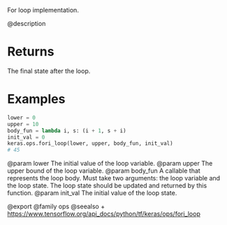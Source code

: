 For loop implementation.

@description

# Returns
The final state after the loop.

# Examples
```python
lower = 0
upper = 10
body_fun = lambda i, s: (i + 1, s + i)
init_val = 0
keras.ops.fori_loop(lower, upper, body_fun, init_val)
# 45
```

@param lower The initial value of the loop variable.
@param upper The upper bound of the loop variable.
@param body_fun A callable that represents the loop body. Must take two
    arguments: the loop variable and the loop state. The loop state
    should be updated and returned by this function.
@param init_val The initial value of the loop state.

@export
@family ops
@seealso
+ <https://www.tensorflow.org/api_docs/python/tf/keras/ops/fori_loop>
